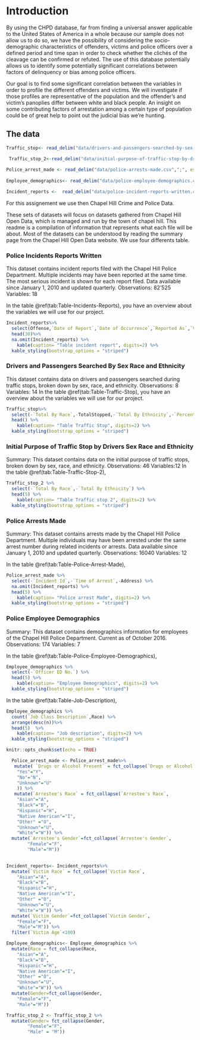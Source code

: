 # Introduction

By using the CHPD database, far from finding a universal answer applicable to the United States of America in a whole because our sample does not allow us to do so, we have the possibility of considering the socio-demographic characteristics of offenders, victims and police officers over a defined period and time span in order to check whether the clichés of the cleavage can be confirmed or refuted. The use of this database potentially allows us to identify some potentially significant correlations between factors of delinquency or bias among police officers.

Our goal is to find some significant correlation between the variables in order to profile the different offenders and victims. We will investigate if those profiles are representative of the population and the offender’s and victim’s panoplies differ between white and black people. An insight on some contributing factors of arrestation among a certain type of population could be of great help to point out the judicial bias we’re hunting.

## The data

```r


Traffic_stop<- read_delim("data/drivers-and-passengers-searched-by-sex-race-and-ethnicity.csv",";", escape_double = FALSE, trim_ws = TRUE)

 Traffic_stop_2<-read_delim("data/initial-purpose-of-traffic-stop-by-drivers-sex-race-and-ethnicity.csv", ";", escape_double = FALSE, trim_ws = TRUE)
 
Police_arrest_made <- read_delim("data/police-arrests-made.csv",";", escape_double = FALSE, trim_ws = TRUE)
 
Employee_demographics<- read_delim("data/police-employee-demographics.csv",";", escape_double = FALSE, trim_ws = TRUE)

Incident_reports <-  read_delim("data/police-incident-reports-written.csv",";", escape_double = FALSE, trim_ws = TRUE)

```

For this assignement we use then Chapel Hill Crime and Police Data.

These sets of datasets will focus on datasets gathered from Chapel Hill Open Data, which is managed and run by the town of chapel hill. This readme is a compilation of information that represents what each file will be about. Most of the datasets can be understood by reading the summary page from the Chapel Hill Open Data website.
We use four differents table.

### Police Incidents Reports Written
This dataset contains incident reports filed with the Chapel Hill Police Department. Multiple incidents may have been reported at the same time. The most serious incident is shown for each report filed. Data available since January 1, 2010 and updated quarterly.
Observations: 82’525
Variables: 18

In the table \@ref(tab:Table-Incidents-Reports), you have an overview about the variables we will use for our project.

```r
Incident_reports%>%
  select(Offense,`Date of Report`,`Date of Occurrence`,`Reported As`,`Victim Age`,`Victim Race`,`Victim Gender`) %>%
  head(30)%>%
  na.omit(Incident_reports) %>%
    kable(caption= "Table incident report", digits=2) %>%
  kable_styling(bootstrap_options = "striped")
``` 



### Drivers and Passengers Searched By Sex Race and Ethnicity
This dataset contains data on drivers and passengers searched during traffic stops, broken down by sex, race, and ethnicity.
Observations: 8 
Variables: 14
In the table \@ref(tab:Table-Traffic-Stop), you have an overview about the variables we will use for our project.

```r
Traffic_stop%>%
  select(-`Total By Race`,-TotalStopped,-`Total By Ethnicity`,-`Percent Searched`) %>%
  head() %>%
    kable(caption= "Table Traffic Stop", digits=2) %>%
  kable_styling(bootstrap_options = "striped")

``` 

### Initial Purpose of Traffic Stop by Drivers Sex Race and Ethnicity
Summary: This dataset contains data on the initial purpose of traffic stops, broken down by sex, race, and ethnicity.
Observations: 46
Variables:12
In the table \@ref(tab:Table-Traffic-Stop-2),

```r
Traffic_stop_2 %>%
  select(-`Total By Race`,-`Total By Ethnicity`) %>%
  head(5) %>%
    kable(caption= "Table Traffic stop 2", digits=2) %>%
  kable_styling(bootstrap_options = "striped")

``` 

### Police Arrests Made
Summary: This dataset contains arrests made by the Chapel Hill Police Department. Multiple individuals may have been arrested under the same arrest number during related incidents or arrests. Data available since January 1, 2010 and updated quarterly.
Observations: 16040
Variables: 12

In the table \@ref(tab:Table-Police-Arrest-Made),

```r
Police_arrest_made %>%
  select(-`Incident Id`,-`Time of Arrest`,-Address) %>%
  na.omit(Incident_reports) %>%
  head(5) %>%
    kable(caption= "Police arrest Made", digits=2) %>%
  kable_styling(bootstrap_options = "striped")
``` 


### Police Employee Demographics
Summary: This dataset contains demographics information for employees of the Chapel Hill Police Department. Current as of October 2016.
Observations: 174
Variables: 7

In the table \@ref(tab:Table-Police-Employee-Demographics),

```r
Employee_demographics %>%
  select(-`Officer ED No.`) %>%
  head(5) %>%
    kable(caption= "Employee Demographics", digits=2) %>%
  kable_styling(bootstrap_options = "striped")
``` 

In the table \@ref(tab:Table-Job-Description),

```r

Employee_demographics %>% 
  count(`Job Class Description`,Race) %>% 
  arrange(desc(n))%>%
  head(5)  %>%
    kable(caption= "Job description", digits=2) %>%
  kable_styling(bootstrap_options = "striped")
``` 

```r
knitr::opts_chunk$set(echo = TRUE)
```




```r
  Police_arrest_made <- Police_arrest_made%>% 
   mutate( `Drugs or Alcohol Present` = fct_collapse(`Drugs or Alcohol Present`,
    "Yes"="Y",
    "No"="N",
    "Unknown"="U"
    )) %>%
   mutate(`Arrestee's Race` = fct_collapse(`Arrestee's Race`,
    "Asian"="A",
    "Black"="B",
    "Hispanic"="H",
    "Native American"="I",
    "Other" ="O",
    "Unknown"="U",
    "White"="W")) %>%
  mutate(`Arrestee's Gender`=fct_collapse(`Arrestee's Gender`,
        "Female"="F",
        "Male"="M"))

  
Incident_reports<- Incident_reports%>% 
  mutate(`Victim Race` = fct_collapse(`Victim Race`,
    "Asian"="A",
    "Black"="B",
    "Hispanic"="H",
    "Native American"="I",
    "Other" ="O",
    "Unknown"="U",
    "White"="W")) %>%
  mutate(`Victim Gender`=fct_collapse(`Victim Gender`,
    "Female"="F",
    "Male"="M")) %>%
  filter(`Victim Age`<100)

Employee_demographics<- Employee_demographics %>%
  mutate(Race = fct_collapse(Race,
    "Asian"="A",
    "Black"="B",
    "Hispanic"="H",
    "Native American"="I",
    "Other" ="O",
    "Unknown"="U",
    "White"="W")) %>%
  mutate(Gender=fct_collapse(Gender,
    "Female"="F",
    "Male"="M"))

Traffic_stop_2 <- Traffic_stop_2 %>%
  mutate(Gender= fct_collapse(Gender,
        "Female"="F",
        "Male" = "M"))

```

